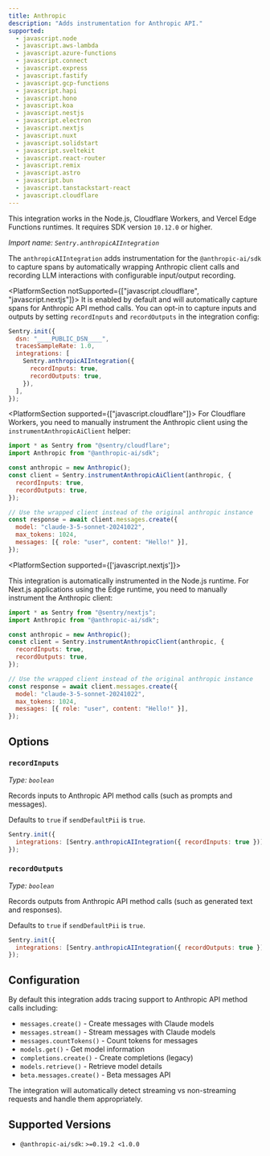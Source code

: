 ```yaml
---
title: Anthropic
description: "Adds instrumentation for Anthropic API."
supported:
  - javascript.node
  - javascript.aws-lambda
  - javascript.azure-functions
  - javascript.connect
  - javascript.express
  - javascript.fastify
  - javascript.gcp-functions
  - javascript.hapi
  - javascript.hono
  - javascript.koa
  - javascript.nestjs
  - javascript.electron
  - javascript.nextjs
  - javascript.nuxt
  - javascript.solidstart
  - javascript.sveltekit
  - javascript.react-router
  - javascript.remix
  - javascript.astro
  - javascript.bun
  - javascript.tanstackstart-react
  - javascript.cloudflare
---
```


<Alert>

This integration works in the Node.js, Cloudflare Workers, and Vercel Edge Functions runtimes. It requires SDK version `10.12.0` or higher.

</Alert>

_Import name: `Sentry.anthropicAIIntegration`_

The `anthropicAIIntegration` adds instrumentation for the `@anthropic-ai/sdk` to capture spans by automatically wrapping Anthropic client calls and recording LLM interactions with configurable input/output recording.

<PlatformSection notSupported={["javascript.cloudflare", "javascript.nextjs"]}>
It is enabled by default and will automatically capture spans for Anthropic API method calls. You can opt-in to capture inputs and outputs by setting `recordInputs` and `recordOutputs` in the integration config:

```javascript
Sentry.init({
  dsn: "____PUBLIC_DSN____",
  tracesSampleRate: 1.0,
  integrations: [
    Sentry.anthropicAIIntegration({
      recordInputs: true,
      recordOutputs: true,
    }),
  ],
});
```

</PlatformSection>

<PlatformSection supported={["javascript.cloudflare"]}>
For Cloudflare Workers, you need to manually instrument the Anthropic client using the `instrumentAnthropicAiClient` helper:

```javascript
import * as Sentry from "@sentry/cloudflare";
import Anthropic from "@anthropic-ai/sdk";

const anthropic = new Anthropic();
const client = Sentry.instrumentAnthropicAiClient(anthropic, {
  recordInputs: true,
  recordOutputs: true,
});

// Use the wrapped client instead of the original anthropic instance
const response = await client.messages.create({
  model: "claude-3-5-sonnet-20241022",
  max_tokens: 1024,
  messages: [{ role: "user", content: "Hello!" }],
});
```

</PlatformSection>

<PlatformSection supported={['javascript.nextjs']}>

This integration is automatically instrumented in the Node.js runtime. For Next.js applications using the Edge runtime, you need to manually instrument the Anthropic client:

```javascript
import * as Sentry from "@sentry/nextjs";
import Anthropic from "@anthropic-ai/sdk";

const anthropic = new Anthropic();
const client = Sentry.instrumentAnthropicClient(anthropic, {
  recordInputs: true,
  recordOutputs: true,
});

// Use the wrapped client instead of the original anthropic instance
const response = await client.messages.create({
  model: "claude-3-5-sonnet-20241022",
  max_tokens: 1024,
  messages: [{ role: "user", content: "Hello!" }],
});
```

</PlatformSection>

## Options

### `recordInputs`

_Type: `boolean`_

Records inputs to Anthropic API method calls (such as prompts and messages).

Defaults to `true` if `sendDefaultPii` is `true`.

```javascript
Sentry.init({
  integrations: [Sentry.anthropicAIIntegration({ recordInputs: true })],
});
```

### `recordOutputs`

_Type: `boolean`_

Records outputs from Anthropic API method calls (such as generated text and responses).

Defaults to `true` if `sendDefaultPii` is `true`.

```javascript
Sentry.init({
  integrations: [Sentry.anthropicAIIntegration({ recordOutputs: true })],
});
```

## Configuration

By default this integration adds tracing support to Anthropic API method calls including:

- `messages.create()` - Create messages with Claude models
- `messages.stream()` - Stream messages with Claude models
- `messages.countTokens()` - Count tokens for messages
- `models.get()` - Get model information
- `completions.create()` - Create completions (legacy)
- `models.retrieve()` - Retrieve model details
- `beta.messages.create()` - Beta messages API

The integration will automatically detect streaming vs non-streaming requests and handle them appropriately.

## Supported Versions

- `@anthropic-ai/sdk`: `>=0.19.2 <1.0.0`
